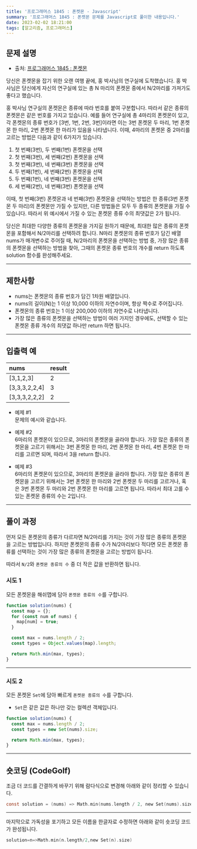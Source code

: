 ```yaml
---
title: '프로그래머스 1845 : 폰켓몬 - Javascript'
summary: '프로그래머스 1845 : 폰켓몬 문제를 Javascript로 풀이한 내용입니다.'
date: 2023-02-02 18:21:00
tags: [알고리즘, 프로그래머스]
---
```


## 문제 설명

- 출처: [프로그래머스 1845 : 폰켓몬](https://school.programmers.co.kr/learn/courses/30/lessons/1845)

당신은 폰켓몬을 잡기 위한 오랜 여행 끝에, 홍 박사님의 연구실에 도착했습니다.
홍 박사님은 당신에게 자신의 연구실에 있는 총 N 마리의 폰켓몬 중에서 N/2마리를 가져가도 좋다고 했습니다.

홍 박사님 연구실의 폰켓몬은 종류에 따라 번호를 붙여 구분합니다. 따라서 같은 종류의 폰켓몬은 같은 번호를 가지고 있습니다.
예를 들어 연구실에 총 4마리의 폰켓몬이 있고, 각 폰켓몬의 종류 번호가 [3번, 1번, 2번, 3번]이라면 이는
3번 폰켓몬 두 마리, 1번 폰켓몬 한 마리, 2번 폰켓몬 한 마리가 있음을 나타냅니다.
이때, 4마리의 폰켓몬 중 2마리를 고르는 방법은 다음과 같이 6가지가 있습니다.

1. 첫 번째(3번), 두 번째(1번) 폰켓몬을 선택
2. 첫 번째(3번), 세 번째(2번) 폰켓몬을 선택
3. 첫 번째(3번), 네 번째(3번) 폰켓몬을 선택
4. 두 번째(1번), 세 번째(2번) 폰켓몬을 선택
5. 두 번째(1번), 네 번째(3번) 폰켓몬을 선택
6. 세 번째(2번), 네 번째(3번) 폰켓몬을 선택

이때, 첫 번째(3번) 폰켓몬과 네 번째(3번) 폰켓몬을 선택하는 방법은 한 종류(3번 폰켓몬 두 마리)의 폰켓몬만 가질 수 있지만,
다른 방법들은 모두 두 종류의 폰켓몬을 가질 수 있습니다. 따라서 위 예시에서 가질 수 있는 폰켓몬 종류 수의 최댓값은 2가 됩니다.

당신은 최대한 다양한 종류의 폰켓몬을 가지길 원하기 때문에, 최대한 많은 종류의 폰켓몬을 포함해서 N/2마리를 선택하려 합니다.
N마리 폰켓몬의 종류 번호가 담긴 배열 nums가 매개변수로 주어질 때, N/2마리의 폰켓몬을 선택하는 방법 중,
가장 많은 종류의 폰켓몬을 선택하는 방법을 찾아, 그때의 폰켓몬 종류 번호의 개수를 return 하도록 solution 함수를 완성해주세요.

---

## 제한사항

- nums는 폰켓몬의 종류 번호가 담긴 1차원 배열입니다.
- nums의 길이(N)는 1 이상 10,000 이하의 자연수이며, 항상 짝수로 주어집니다.
- 폰켓몬의 종류 번호는 1 이상 200,000 이하의 자연수로 나타냅니다.
- 가장 많은 종류의 폰켓몬을 선택하는 방법이 여러 가지인 경우에도, 선택할 수 있는 폰켓몬 종류 개수의 최댓값 하나만 return 하면 됩니다.

---

## 입출력 예

| nums          | result |
| :------------ | :----- |
| [3,1,2,3]     | 2      |
| [3,3,3,2,2,4] | 3      |
| [3,3,3,2,2,2] | 2      |

- 예제 #1  
  문제의 예시와 같습니다.

- 예제 #2  
  6마리의 폰켓몬이 있으므로, 3마리의 폰켓몬을 골라야 합니다.
  가장 많은 종류의 폰켓몬을 고르기 위해서는 3번 폰켓몬 한 마리, 2번 폰켓몬 한 마리, 4번 폰켓몬 한 마리를 고르면 되며, 따라서 3을 return 합니다.

- 예제 #3  
  6마리의 폰켓몬이 있으므로, 3마리의 폰켓몬을 골라야 합니다.
  가장 많은 종류의 폰켓몬을 고르기 위해서는 3번 폰켓몬 한 마리와 2번 폰켓몬 두 마리를 고르거나,
  혹은 3번 폰켓몬 두 마리와 2번 폰켓몬 한 마리를 고르면 됩니다. 따라서 최대 고를 수 있는 폰켓몬 종류의 수는 2입니다.

---

## 풀이 과정

먼저 모든 폰켓몬의 종류가 다르자면 N/2마리를 가지는 것이 가장 많은 종류의 폰켓몬을 고르는 방법입니다.
하지만 폰켓몬의 종류 수가 N/2마리보다 적다면 모든 폰켓몬 종류를 선택하는 것이 가장 많은 종류의 폰켓몬을 고르는 방법이 됩니다.

따라서 `N/2`와 `폰켓몬 종류의 수` 중 더 작은 값을 반환하면 됩니다.

### 시도 1

모든 폰켓몬을 해쉬맵에 담아 `폰켓몬 종류의 수`를 구합니다.

```javascript
function solution(nums) {
  const map = {};
  for (const num of nums) {
    map[num] = true;
  }

  const max = nums.length / 2;
  const types = Object.values(map).length;

  return Math.min(max, types);
}
```

---

### 시도 2

모든 폰켓몬 `Set`에 담아 빠르게 `폰켓몬 종류의 수`를 구합니다.

- `Set`은 같은 값은 하나만 갖는 컬렉션 객체입니다.

```javascript
function solution(nums) {
  const max = nums.length / 2;
  const types = new Set(nums).size;

  return Math.min(max, types);
}
```

---

## 숏코딩 (CodeGolf)

조금 더 코드를 간결하게 바꾸기 위해 람다식으로 변경해 아래와 같이 정리할 수 있습니다.

```c
const solution = (nums) => Math.min(nums.length / 2, new Set(nums).size);
```

---

마지막으로 가독성을 포기하고 모든 이름을 한글자로 수정하면 아래와 같이 숏코딩 코드가 완성됩니다.

```c
solution=n=>Math.min(n.length/2,new Set(n).size)
```
